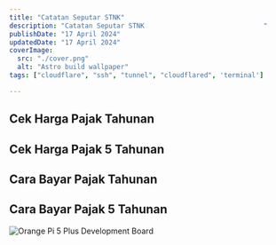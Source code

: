 ```yaml
---
title: "Catatan Seputar STNK"
description: "Catatan Seputar STNK                              "
publishDate: "17 April 2024"
updatedDate: "17 April 2024"
coverImage:
  src: "./cover.png"
  alt: "Astro build wallpaper"
tags: ["cloudflare", "ssh", "tunnel", "cloudflared", 'terminal']

---
```



## Cek Harga Pajak Tahunan

## Cek Harga Pajak 5 Tahunan

## Cara Bayar Pajak Tahunan

## Cara Bayar Pajak 5 Tahunan

![_Orange Pi 5 Plus Development Board_](./perhitungan-biaya-stnk-5-tahunan.png "[s](asdasd)")
